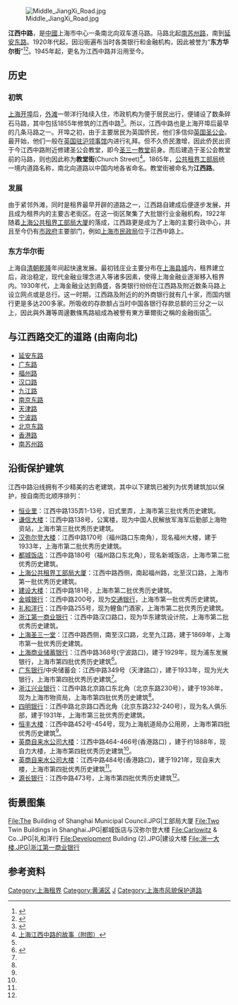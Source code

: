 {{Infobox China Road
|路牌类型=Shanghai
|中文道路名称=江西中路
|走向1=北
|走向2=南
|走向1(E)=N
|道路英文名=Jiangxi Rd.(M)
|走向2(E)=S
|图片=Middle Jiangxi Rd. Shanghai.JPG
|图片宽度=220px
|图片说明= 江西中路香港路以南段街景
|道路属性= 
|道路总长度= 1.285
|车速限制=
|行车线数量=
|所在地区= {{CHN}}[[上海市|上海市]][[黄浦区|黄浦区]]
|起点= 南苏州路
|终点= 延安东路
|道路命名日期= 1865年
|命名缘由= [[中国|中国]][[江西省|江西省]]
|道路旧名= 教会路（1855年）<br>江西路（1865年）
|道路动工日期= 1855年
|通车日期= 1855年
|路段主要建筑= 
}}
[[File:Middle_JiangXi_Road.jpg|thumb]]

'''江西中路'''，是[[中華人民共和國|中國]]上海市中心一条南北向双车道马路。马路北起[[南苏州路|南苏州路]]，南到[[延安东路_(上海)|延安东路]]。1920年代起，因沿街遍布当时各类银行和金融机构，因此被誉为“'''东方华尔街'''”<ref>{{Cite web |url=http://www.eshanghai.cn/oldsh/2007-06-21/1182423005d75245.html |title=东方华尔街——江西路-追憶上海歷史檔案館里的故事 |access-date=2011-06-03 |archive-date=2008-12-25 |archive-url=https://web.archive.org/web/20081225043726/http://www.eshanghai.cn/oldsh/2007-06-21/1182423005d75245.html |dead-url=no }}</ref><ref name="hej">{{Cite web |url=http://sh.people.com.cn/GB/134816/134818/8778394.html |title=老上海滩的东方华尔街-人民网上海频道 |access-date=2011-06-03 |archive-date=2016-03-04 |archive-url=https://web.archive.org/web/20160304122919/http://sh.people.com.cn/GB/134816/134818/8778394.html |dead-url=no }}</ref>。1945年起，更名为江西中路并沿用至今。

==历史==
===初筑===
[[上海开埠|上海开埠]]后，[[外滩|外滩]]一带洋行陆续入住，市政机构为便于居民出行，便铺设了数条碎石马路，其中包括1855年修筑的江西中路<ref>{{Cite web |url=http://www.shtong.gov.cn/newsite/node2/node2245/node70862/node70870/node70919/node70925/userobject1ai73716.html |title=上海地名志>>第四篇交通地名（一）>>第一章政区名命名>>第一节省地级类 |accessdate=2019-04-15 |archive-date=2014-01-08 |archive-url=https://web.archive.org/web/20140108152818/http://www.shtong.gov.cn/newsite/node2/node2245/node70862/node70870/node70919/node70925/userobject1ai73716.html |dead-url=no }}</ref>。所以，江西中路也是上海开埠后最早的几条马路之一。开埠之初，由于主要居民为英国侨民，他们多信仰[[英国圣公会|英国圣公会]]。最开始，他们一般在[[英国驻上海总领事馆|英国驻沪领事馆]]内进行礼拜。但不久侨民激增，因此侨民出资于今江西中路附近修建圣公会教堂，即今[[圣三一堂_(上海)|圣三一教堂]]前身。而后建造于圣公会教堂前的马路，则也因此称为'''教堂街'''(Church Street)<ref>[http://www.archives.sh.cn/docs/201103/d_436503.html 上海江西中路的故事（附图）]{{dead link|date=2018年3月 |bot=InternetArchiveBot |fix-attempted=yes }}</ref>。1865年，[[上海公共租界工部局|公共租界工部局]]统一境内道路名称，南北向道路以中国内地各省命名。教堂街被命名为'''江西路'''。

===发展===
由于紧邻外滩，同时是租界最早开辟的道路之一，江西路自建成后便逐步发展，并且成为租界内的主要古老街区。在这一街区聚集了大批银行业金融机构，1922年随着[[上海公共租界工部局大厦|上海公共租界工部局大厦]]的落成，江西路更是成为了上海的主要行政中心，并且至今仍有[[上海市人民政府|市政府]]主要部门，例如[[上海市民政局|上海市民政局]]位于江西中路上。

===东方华尔街===
上海自[[清朝|清朝]][[乾隆|乾隆]]年间起快速发展。最初钱庄业主要分布在[[上海县城|上海县城]]内，租界建立后，政治稳定，现代金融业理念进入等诸多因素，使得上海金融业逐渐移入租界内。1930年代，上海金融业达到鼎盛，各类银行纷纷在江西路及附近数条马路上设立网点或是总行。这一时期，江西路及附近的的外商银行就有几十家，而国内银行更是多达200多家。所吸收的存款额占当时中国各银行存款总额的三分之一以上，因此與外灘等周邊數條馬路組成為被譽有東方華爾街之稱的金融街區<ref name="hej"/>。

== 与江西路交汇的道路 (由南向北)==
*[[延安东路_(上海)|延安东路]]
*[[广东路_(上海)|广东路]]
*[[福州路_(上海)|福州路]]
*[[汉口路_(上海)|汉口路]]
*[[九江路_(上海)|九江路]]
*[[南京东路_(上海市)|南京东路]]
*[[天津路_(上海)|天津路]]
*[[宁波路|宁波路]]
*[[北京东路_(上海)|北京东路]]
*[[香港路_(上海)|香港路]]
*[[南苏州路|南苏州路]]

== 沿街保护建筑 ==
江西中路沿线拥有不少精美的古老建筑，其中以下建筑已被列为优秀建筑加以保护，按自南而北顺序排列：
*[[恒业里|恒业里]]：江西中路135弄1-13号，旧式里弄，上海市第三批优秀历史建筑。  
*[[谦信大楼|谦信大楼]]：江西中路138号，公寓楼，现为中国人民解放军海军后勤部上海物资站，上海市第三批优秀历史建筑。
*[[汉弥尔登大楼|汉弥尔登大楼]]：江西中路170号（福州路口东南角），现名福州大楼，建于1933年，上海市第二批优秀历史建筑。            
*[[都城饭店|都城饭店]]：江西中路180号（福州路口东北角），现名新城饭店，上海市第二批优秀历史建筑。  
*[[上海公共租界工部局大厦|上海公共租界工部局大厦]]：江西中路西侧，南起福州路，北至汉口路，上海市第一批优秀历史建筑。        
*[[建设大楼|建设大楼]]：江西中路181号，上海市第二批优秀历史建筑。
*[[上海金城银行大楼|金城银行]]：江西中路200号，现为[[交通银行|交通银行]]，上海市第一批优秀历史建筑。
*[[礼和洋行|礼和洋行]]：江西中路255号，现为鲤鱼门酒家，上海市第二批优秀历史建筑。
*[[浙一大楼|浙江第一商业银行]]：江西中路汉口路口，现为华东建筑设计院，上海市第二批优秀历史建筑。   
*[[上海圣三一堂|上海圣三一堂]]：江西中路西侧，南至汉口路，北至九江路，建于1869年，上海市第一批优秀历史建筑。 
*[[上海商业储蓄银行|上海商业储蓄银行]]：江西中路368号(宁波路口)，建于1929年，现为浦东发展银行，上海市第四批优秀历史建筑<ref name="第四批">{{Cite web |url=http://www.shanghai.gov.cn/shanghai/node2314/node2319/node12344/userobject26ai2359.html |title=上海市第四批优秀历史建筑名单公示 |access-date=2011-06-04 |archive-date=2017-01-18 |archive-url=https://web.archive.org/web/20170118182332/http://www.shanghai.gov.cn/shanghai/node2314/node2319/node12344/userobject26ai2359.html |dead-url=no }}</ref>。
*[[广东银行|广东银行]]/中央储蓄会：江西中路349号（天津路口），建于1933年，现为光大银行，上海市第四批优秀历史建筑<ref name="第四批"/>。
*[[浙江兴业银行大楼|浙江兴业银行]]：江西中路北京路口东北角（北京东路230号），建于1936年，现为上海市物资局，上海市第四批优秀历史建筑<ref name="第四批"/>。
*[[四明银行大楼|四明银行]]：江西中路北京路口西北角（北京东路232-240号），现为名人俱乐部，建于1931年，上海市第三批优秀历史建筑。    
*[[恒丰大楼|恒丰大楼]]：江西中路452号-454号，现为上海航道局办公用房，上海市第四批优秀历史建筑<ref name="第四批"/>。
*[[自力大楼|英商自来水公司大楼]]：江西中路464-466号(香港路口) ，建于约1888年，现自力大楼，上海市第四批优秀历史建筑<ref name="第四批"/>。
*[[英商自来水公司大楼|英商自来水公司大楼]]：江西中路484号(香港路口)，建于1921年，现自来大楼，上海市第四批优秀历史建筑<ref name="第四批"/>。
*[[源长银行|源长银行]]：江西中路473号，上海市第四批优秀历史建筑<ref name="第四批"/>。

==街景图集==
<gallery>
File:The Building of Shanghai Municipal Council.JPG|工部局大厦
File:Two Twin Buildings in Shanghai.JPG|都城饭店与汉弥尔登大楼
File:Carlowitz & Co..JPG|礼和洋行
File:Development Building (2).JPG|建设大楼
File:浙一大楼.JPG|浙江第一商业银行
</gallery>

==参考资料==
{{注脚}}

[[Category:上海租界|Category:上海租界]]
[[Category:黄浦区|Category:黄浦区]]
[[Category:上海道路|J]]
[[Category:上海市风貌保护道路|Category:上海市风貌保护道路]]